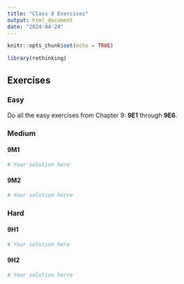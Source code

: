 ```yaml
---
title: "Class 8 Exercises"
output: html_document
date: "2024-04-24"
---
```


```r
knitr::opts_chunk$set(echo = TRUE)
```

```r
library(rethinking)
```

## Exercises

### Easy

Do all the easy exercises from Chapter 9: **9E1** through **9E6**.

### Medium

#### 9M1

```r

# Your solution here

```

#### 9M2

```r

# Your solution herre

```

### Hard

#### 9H1

```r

# Your solution here

```

#### 9H2

```r

# Your solution herre

```
